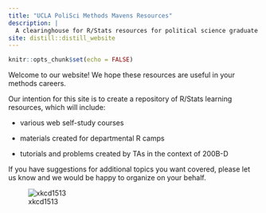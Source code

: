 ```yaml
---
title: "UCLA PoliSci Methods Mavens Resources"
description: |
  A clearinghouse for R/Stats resources for political science graduate students.
site: distill::distill_website
---
```


```r
knitr::opts_chunk$set(echo = FALSE)
```

Welcome to our website! We hope these resources are useful in your methods careers.

Our intention for this site is to create a repository of R/Stats learning resources, which will include:

- various web self-study courses

- materials created for departmental R camps

- tutorials and problems created by TAs in the context of 200B-D

If you have suggestions for additional topics you want covered, please let us know and we would be happy to organize on your behalf.

![xkcd1513](https://imgs.xkcd.com/comics/code_quality.png)

